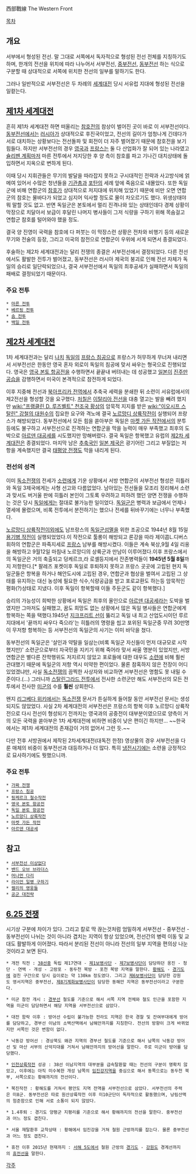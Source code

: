西部戰線
The Western Front

[[목차]]
== 개요 ==
서부에서 형성된 전선. 말 그대로 서쪽에서 독자적으로 형성된 전선 전체를 지칭하기도 하며, 한개의 전선을 위치에 따라 나누어서 서부전선, [[중부전선]], [[동부전선]] 하는 식으로 구분할 때 상대적으로 서쪽에 위치한 전선의 일부를 말하기도 한다.

그러나 일반적으로 서부전선은 두 차례의 [[세계대전]] 당시 서유럽 지대에 형성된 전선을 일컽는다.

== [[제1차 세계대전]] ==
흔히 제1차 세계대전 하면 떠올리는 [[참호전]]의 참상이 벌어진 곳이 바로 이 서부전선이다. [[동부전선]]에서는 [[러시아]]가 상대적으로 후진국이었고, 전선의 길이가 엄청나게 긴데다가 서로 대치하는 상황보다는 전선돌파 및 회전이 더 자주 벌어졌기 때문에 참호전을 보기 힘들다. 하지만 서부전선의 경우 [[영국]]과 [[프랑스]]는 둘 다 산업화가 잘 되어 있는 나라였고 [[슐리펜 계획]]마저 마른 전투에서 저지당한 후 양 측이 참호를 파고 기나긴 대치상태에 돌입하면서 지옥으로 변하게 된다. 

이때 당시 지휘관들은 무기의 발달을 따라잡지 못하고 구시대적인 전략과 사고방식에 얽메여 있어서 수많은 청년들을 [[기관총]]과 [[포탄]]의 세례 앞에 죽음으로 내몰았다. 또한 독일군에 비해 연합군의 [[참호]]가 상대적으로 저지대에 위치해 있었기 때문에 비만 오면 연합군의 참호는 물바다가 되었고 심지어 익사할 정도로 물이 차오르기도 했다. 위생상태야 뭐 말할 것도 없고. 반면 독일군은 본토에서 멀리 진격나와 있는 상태인데다 경제 상황이 막장으로 치달아서 보급이 후달린 나머지 병사들이 그저 식량을 구하기 위해 목숨걸고 연합군 참호를 털어와야 했을 정도. 

결국 양 진영이 국력을 참호에 다 퍼붓는 이 막장스런 상황은 전차와 비행기 등의 새로운 무기와 전술의 등장, 그리고 미국의 참전으로 연합군이 우위에 서게 되면서 종결되었다.

후술하는 제2차 세계대전과는 달리 전쟁의 종결은 서부전선에서 결정되었다. 다른 전선에서도 활발한 전투가 벌어졌고, 동부전선은 러시아 제국의 붕괴로 인해 전선 자체가 독일의 승리로 일단락되었으나, 결국 서부전선에서 독일의 최후공세가 실패하면서 독일의 패배로 결정되었기 때문이다.

=== 주요 전투 ===
 * [[마른 전투]]
 * [[베르됭 전투]]
 * [[솜 전투]]
 * [[백일 전투]]

== [[제2차 세계대전]] ==
1차 세계대전과는 달리 [[나치]] [[독일]]의 [[프랑스 침공]]으로 프랑스가 허무하게 무너져 내리면서 서부전선은 한동안 영국 혼자 외로이 독일의 침공에 맞서 싸우는 형국으로 진행되었다. 영국은 [[영국 본토 항공전]]을 수행하면서 끝끝내 버텨내는 데 성공했고 [[일본]]이 [[진주만 공습]]을 감행하면서 미국이 본격적으로 참전하게 되었다.

이후 지중해 전선과 [[북아프리카 전역]]에서 추축국 세력을 분쇄한 뒤 소련이 서유럽에서의 제2전선을 형성할 것을 요구했다. [[처칠]]은 [[이탈리아 전선]]을 대충 열고는 발을 빼려 했지만 [[wiki:"프랭클린 D. 루즈벨트" 천조국 황상]]의 암묵적 지지를 받은 [[wiki:"이오시프 스탈린" 강철의 대원수]]의 집요한 요구와 격노에 결국 [[노르망디 상륙작전]]이 실행되어 프랑스가 해방되었다. 동부전선에서 모든 힘을 쏟아부은 독일은 [[마켓 가든 작전]]에서의 분투 등에도 불구하고 서부전선으로 진격하는 연합군을 막을 능력이 매우 부족했고 최후의 도박으로 [[아르덴 대공세]]를 시도했지만 망해버렸다. 결국 독일은 항복했고 유럽의 [[제2차 세계대전]]은 종결되었다. 마지막 남은 [[추축국]]인 [[일본 제국]]은 광기어린 그리고 부질없는 저항을 계속했지만 결국 [[태평양 전쟁]]도 막을 내리게 된다.

=== 전선의 성격 ===
이미 [[독소전쟁]]의 전세가 [[소련]]에게 기운 상황에서 서방 연합군의 서부전선 형성은 히틀러와 독일 3제국에게는 사형 선고와 다름없었다. 남아있는 전선들을 모조리 정리해서 소련과 맞서도 버거울 판에 히틀러 본인이 그토록 우려하고 피하려 했던 양면 전쟁을 수행하는 것은 당시 [[독일]]에게는 절대로 불가능한 일이었다. [[독일군]]은 병력과 보급에서 언제나 열세에 몰렸으며, 비록 전투에서 분전하기는 했으나 전세를 뒤바꾸기에는 너무나 부족했다.

[[노르망디 상륙작전]]이외에도 남프랑스의 [[독일군]]섬멸을 위한 조공으로 1944년 8월 15일 [[용기병 작전]]이 실행되었었다.이 작전으로 툴롱이 해방되고 론강을 따라 제이콥L.디버스 휘하의 연합군은 파죽지세로 [[프랑스]] 남부를 해방시켰다.
이들은 계속 북상,9월 4일 리옹을 해방하고 9월12일 마침내 노르망디의 상륙군과 만남이 이루어졌다.이후 프랑스에서의 독일군은 거의 축출되고 덩케르크,라 로셸등지에서 잔존병력들이 '''1945년 5월 8일'''까지 저항한다.[* 팔레즈 포켓이후 독일로 후퇴하지 못하고 프랑스 곳곳에 고립된 현지 독일군들은 항복을 하거나 해안도시에 고립된 경우, 연합군과 협상을 벌여서 고립된 그 상태를 유지하는 대신 농성에 필요한 식수,식량공급을 받고 포로교환도 하는등 암묵적인 평화(?)상태로 지냈다. 이후 독일이 항복할때 이들 주둔군도 같이 항복했다.]

승리의 가능성이 희박한 상황에서 독일은 최후의 올인으로 [[아르덴 대공세]]라는 도박을 벌였지만 그마저도 실패했고, 꿈도 희망도 없는 상황에서 많은 독일 병사들은 연합군에게 항복하는 쪽을 택했다.1945년 [[지크프리트 선]]이 뚫리고 독일 내 최고 산업도시이던 루르 지대에서 '끝까지 싸우다 죽으라'는 히틀러의 명령을 씹고 포위된 독일군중 무려 30만명이 무저항 항복하는 등 서부전선의 독일군의 사기는 이미 바닥을 쳤다.

동부전선의 독일군은 '살인과 약탈을 일삼는(비록 독일군 자신들이 먼저 대규모로 시작했지만)' 소련군으로부터 자국민을 지키기 위해 죽어라 맞서 싸울 명분이 있었지만, 서방 연합군은 별다른 잔학행위도 저지르지 않았고 포로들에 대한 대우도 [[소련]]에 비해 훨씬 관대했기 때문에 독일군의 저항 역시 미약한 편이었다. 물론 참혹하지 않은 전장이 어디 있었겠냐만, 사실 [[독소전쟁]]의 끔찍한 사상자와 비교하면 서부전선은 명함도 못 내밀 수준이다.(...) 그러니까 [[스탈린그라드 전투]]에서 전사한 소련군만 해도 서부전선의 모든 전투에서 전사한 [[미군]]의 수를 '''훨씬''' 상회한다. 

왠지 [[리그베다 위키]]에서는 [[독소전쟁]] 문서가 튼실하게 들어찰 동안 서부전선 문서는 생성되지도 않았었다. 사실 2차 세계대전의 서부전선은 프랑스의 항복 이후 노르망디 상륙작전으로 다시 전선이 형성되기 전까지는 영국과의 공중전이 대부분이였으므로 양측이 거의 모든 국력을 쏟아부은 1차 세계대전에 비하면 비중이 낮은 편이긴 하지만... ~~한국에서는 제1차 세계대전의 존재감이 거의 없어서 그런 듯.~~

다만 전후 서방권에서 제작된 2차세계대전(대독전 한정) 영상물의 경우 서부전선을 다룬 매체의 비중이 동부전선과 대등하거나 더 많다. 특히 [[냉전]]시기에는 소련을 긍정적으로 묘사하기에도 뭣했으니까.
=== 주요 전투 ===
 * [[가짜 전쟁]]
 * [[프랑스 침공]]
 * [[됭케르크 철수작전]]
 * [[영국 본토 항공전]]
 * [[독일 본토 항공전]]
 * [[노르망디 상륙작전]]
 * [[마켓 가든 작전]]
 * [[아르덴 대공세]]

== 참고 ==
 * [[서부전선 이상없다]]
 * [[밴드 오브 브라더스]]
 * [[머나먼 다리]]
 * [[라이언 일병 구하기]]
 * [[켈리의 영웅들]]
 * [[공군 대전략]]
== [[6.25 전쟁]] ==
시기상 구분에 차이가 있다. 그리고 칼로 딱 끊는것처럼 엄밀하게 서부전선 - 중부전선 - 동부전선이 나뉘는 것이 아니라 겹치는 지역이 항상 있었으며, 전선간의 병력 이동 및 교대도 활발하게 이어졌다. 따라서 분리된 전선이 아니라 전선의 일부 지역을 편의상 나눈 것이라고 보면 된다.

 * 개전 직전 : [[38선]]중 독립 제17연대 - [[제1보병사단]] - [[제7보병사단]]이 담당하던 옹진 - 청단 - 연백 - 개성 - 고랑포 - 동두천 북방 - 포천 북방 지역을 말한다. [[황해도]] - [[경기도]]에 걸친 구간으로 당시 길이로는 약 130km 정도였다. 그리고 [[제6보병사단]]이 담당한 강원도 영서지역은 중부전선, [[제8기계화보병사단]]이 담당한 동해안 지역은 동부전선이라고 구분한다.

 * 미군 참전 개시 : [[경부선]] 철도를 기준으로 해서 서쪽 지역 전체와 철도 인근을 포함한 지역을 미군이 담당하면서 해당 지역을 서부전선으로 삼았다.

 * 대전 함락 이후 : 방어선 수립이 불가능한 전라도 지역은 한국 경찰 및 잔여부대에게 방어를 담당하고, 경부선 이남의 소백산맥에서 남해안까지를 지칭한다. 전선의 방향이 크게 바뀌었지만 서쪽인 것은 변함이 없다.

 * 낙동강 방어선 : 경상북도 왜관 지역의 경부선 철도를 기준으로 해서 남쪽의 낙동강 방어선 및 마산 서부의 산악지대를 거쳐서 남해안까지의 방어선을 말한다. 주로 미군이 방어를 담당했다.

 * [[인천상륙작전]] 성공 : 38선 이남지역의 대부분을 급속탈환할 때는 전선의 구분이 명확치 않았고, 이후에는 아직 미수복한 개성 남쪽의 [[임진강]]지역을 중심으로 해서 동쪽으로는 동두천 북부, 서쪽으로는 황해까지의 전선이다.

 * 북진작전 : 황해도를 거쳐서 평안도 지역 전역을 서부전선으로 삼았다. 서부전선의 주력은 미8군. 동부전선은 따로 원산상륙작전 이후 미10군단이 독자적으로 활동했으며, 낭림산맥의 험준함으로 인해 서로 소통이 되지 않았다.

 * 1.4후퇴 : 경기도 양평군 지평리를 기준으로 해서 황해까지의 전선을 말한다. 중부전선과 어느 정도 겹친다.

 * 서울 재탈환후 교착상태 : 황해에서 임진강을 거쳐 철원 근방까지를 잡는다. 물론 중부전선과 어느 정도 겹친다.

 * 휴전 이후 2015년 현재까지 : [[서해 5도]]에서 철원 근방의 [[경기도]] - [[강원도]] 경계선까지의 [[휴전선]]을 말한다.

[[각주]]
